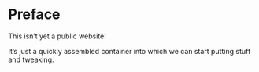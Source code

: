 # Preface {.unnumbered}

This isn't yet a public website! 

It's just a quickly assembled container into which we can start putting stuff and tweaking. 
